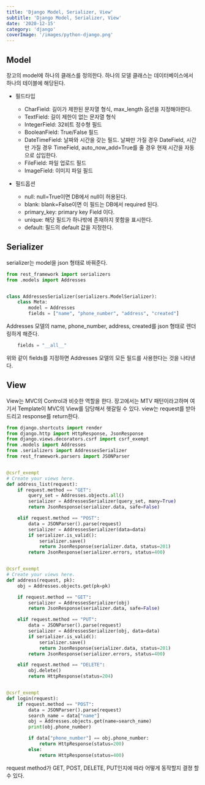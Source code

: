 ```yaml
---
title: 'Django Model, Serializer, View'
subtitle: 'Django Model, Serializer, View'
date: '2020-12-15'
category: 'django'
coverImage: '/images/python-django.png'
---
```


## Model

장고의 model에 하나의 클래스를 정의한다.
하나의 모델 클래스는 데이터베이스에서 하나의 테이블에 해당된다.

- 필드타입

  - CharField: 길이가 제한된 문자열 형식, max_length 옵션을 지정해야한다.
  - TextField: 길이 제한이 없는 문자열 형식
  - IntegerField: 32비트 정수형 필드
  - BooleanField: True/False 필드
  - DateTimeField: 날짜와 시간을 갖는 필드. 날짜만 가질 경우 DateField, 시간만 가질 경우 TimeField, auto_now_add=True를 줄 경우 현재 시간을 자동으로 삽입한다.
  - FileField: 파일 업로드 필드
  - ImageField: 이미지 파일 필드

- 필드옵션
  - null: null=True이면 DB에서 null이 허용된다.
  - blank: blank=False이면 이 필드는 DB에서 required 된다.
  - primary_key: primary key Field 이다.
  - unique: 해당 필드가 하나밖에 존재하지 못함을 표시한다.
  - default: 필드의 default 값을 지정한다.

## Serializer

serializer는 model을 json 형태로 바꿔준다.

```python
from rest_framework import serializers
from .models import Addresses


class AddressesSerializer(serializers.ModelSerializer):
    class Meta:
        model = Addresses
        fields = ["name", "phone_number", "address", "created"]
```

Addresses 모델의 name, phone_number, address, created를 json 형태로 렌더링하게 해준다.

```python
    fields = "__all__"
```

위와 같이 fields를 지정하면 Addresses 모델의 모든 필드를 사용한다는 것을 나타낸다.

## View

View는 MVC의 Control과 비슷한 역할을 한다.
장고에서는 MTV 패턴이라고하며 여기서 Template이 MVC의 View를 담당해서 헷갈릴 수 있다.
view는 request를 받아드리고 response를 return한다.

```python
from django.shortcuts import render
from django.http import HttpResponse, JsonResponse
from django.views.decorators.csrf import csrf_exempt
from .models import Addresses
from .serializers import AddressesSerializer
from rest_framework.parsers import JSONParser


@csrf_exempt
# Create your views here.
def address_list(request):
    if request.method == "GET":
        query_set = Addresses.objects.all()
        serializer = AddressesSerializer(query_set, many=True)
        return JsonResponse(serializer.data, safe=False)

    elif request.method == "POST":
        data = JSONParser().parse(request)
        serializer = AddressesSerializer(data=data)
        if serializer.is_valid():
            serializer.save()
            return JsonResponse(serializer.data, status=201)
        return JsonResponse(serializer.errors, status=400)


@csrf_exempt
# Create your views here.
def address(request, pk):
    obj = Addresses.objects.get(pk=pk)

    if request.method == "GET":
        serializer = AddressesSerializer(obj)
        return JsonResponse(serializer.data, safe=False)

    elif request.method == "PUT":
        data = JSONParser().parse(request)
        serializer = AddressesSerializer(obj, data=data)
        if serializer.is_valid():
            serializer.save()
            return JsonResponse(serializer.data, status=201)
        return JsonResponse(serializer.errors, status=400)

    elif request.method == "DELETE":
        obj.delete()
        return HttpResponse(status=204)


@csrf_exempt
def login(request):
    if request.method == "POST":
        data = JSONParser().parse(request)
        search_name = data["name"]
        obj = Addresses.objects.get(name=search_name)
        print(obj.phone_number)

        if data["phone_number"] == obj.phone_number:
            return HttpResponse(status=200)
        else:
            return HttpResponse(status=400)
```

request method가 GET, POST, DELETE, PUT인지에 따라 어떻게 동작할지 결졍 할 수 있다.
